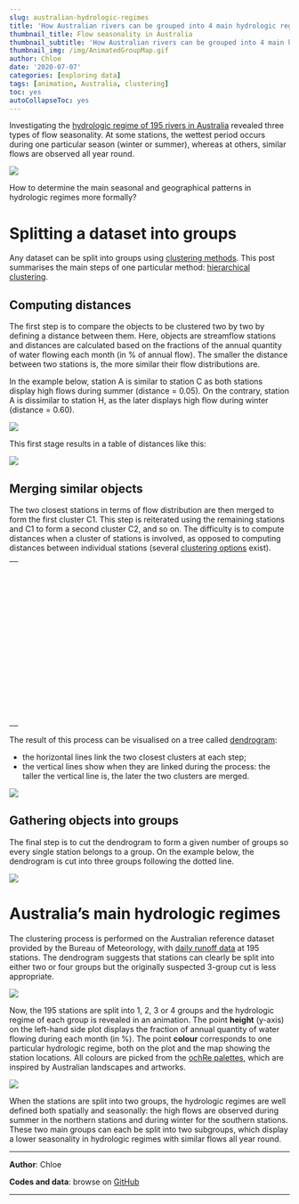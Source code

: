 ---
slug: australian-hydrologic-regimes
title: 'How Australian rivers can be grouped into 4 main hydrologic regimes'
thumbnail_title: Flow seasonality in Australia
thumbnail_subtitle: 'How Australian rivers can be grouped into 4 main hydrologic regimes'
thumbnail_img: /img/AnimatedGroupMap.gif 
author: Chloe
date: '2020-07-07'
categories: [exploring data]
tags: [animation, Australia, clustering]
toc: yes
autoCollapseToc: yes
---

Investigating the [hydrologic regime of 195 rivers in Australia](/blog/australian-river-cruises/) revealed three types of flow seasonality. At some stations, the wettest period occurs during one particular season (winter or summer), whereas at others, similar flows are observed all year round.

<p> </p>

![](/img/HydrologicalRegimesExamples.png)

<p> </p>

How to determine the main seasonal and geographical patterns in hydrologic regimes more formally?

# Splitting a dataset into groups

Any dataset can be split into groups using [clustering methods](https://en.wikipedia.org/wiki/Cluster_analysis). This post summarises the main steps of one particular method: [hierarchical clustering](https://en.wikipedia.org/wiki/Hierarchical_clustering).

## Computing distances

The first step is to compare the objects to be clustered two by two by defining a distance between them. Here, objects are streamflow stations and distances are calculated based on the fractions of the annual quantity of water flowing each month (in % of annual flow). The smaller the distance between two stations is, the more similar their flow distributions are.

In the example below, station A is similar to station C as both stations display high flows during summer (distance = 0.05). On the contrary, station A is dissimilar to station H, as the later displays high flow during winter (distance = 0.60).

<p> </p>

![](/img/HydrologicalDistanceExamples.png)

<p> </p>

This first stage results in a table of distances like this:

<p> </p>

![](/img/distanceMatrix.png)

<p> </p>

## Merging similar objects

The two closest stations in terms of flow distribution are then merged to form the first cluster C1. This step is reiterated using the remaining stations and C1 to form a second cluster C2, and so on. The difficulty is to compute distances when a cluster of stations is involved, as opposed to computing distances between individual stations (several [clustering options](https://en.wikipedia.org/wiki/Hierarchical_clustering#Linkage_criteria) exist).

----
<table style="max-width:600px; margin-left: auto;margin-right:auto">
  <tr>
    <th style="width:7%;text-align:center;"></th>
    <th colspan="2" style="width:15%; text-align:center;">Merged objects</th>
    <th style="width:8%;text-align:center;">Cluster name</th>
  </tr>
  <tr>
     <td style="text-align:center;">Step 1</td>
    <td style="text-align:center;">StationA</td>
    <td style="text-align:center;">StationC</td>
     <td style="text-align:center;">C1</td>
  </tr>
  <tr>
     <td style="text-align:center;">Step 2</td>
    <td style="text-align:center;">StationB</td>
    <td style="text-align:center;">C1</td>
     <td style="text-align:center;">C2</td>
  </tr>
  <tr>
     <td style="text-align:center;">Step 3</td>
    <td style="text-align:center;">StationD</td>
    <td style="text-align:center;">StationE</td>
     <td style="text-align:center;">C3</td>
  </tr>
  <tr>
     <td style="text-align:center;">Step 4</td>
    <td style="text-align:center;">StationF</td>
    <td style="text-align:center;">C3</td>
     <td style="text-align:center;">C4</td>
  </tr>
  <tr>
     <td style="text-align:center;">Step 5</td>
    <td style="text-align:center;">StationG</td>
    <td style="text-align:center;">StationH</td>
     <td style="text-align:center;">C5</td>
  </tr>
  <tr>
     <td style="text-align:center;">Step 6</td>
    <td style="text-align:center;">C4</td>
    <td style="text-align:center;">C5</td>
     <td style="text-align:center;">C6</td>
  </tr>
  <tr>
     <td style="text-align:center;">Step 7</td>
    <td style="text-align:center;">C2</td>
    <td style="text-align:center;">C6</td>
     <td style="text-align:center;">C7</td>
  </tr>
</table>
----

The result of this process can be visualised on a tree called [dendrogram](https://www.data-to-viz.com/graph/dendrogram.html):

* the horizontal lines link the two closest clusters at each step;
* the vertical lines show when they are linked during the process: the taller the vertical line is, the later the two clusters are merged.

<p> </p>

![](/img/LinearDendrogram8stations.png)

<p> </p>

## Gathering objects into groups

The final step is to cut the dendrogram to form a given number of groups so every single station belongs to a group. On the example below, the dendrogram is cut into three groups following the dotted line.

<p> </p>

![](/img/LinearDendrogram8stations3groupsCut.gif)

<p> </p>

# Australia’s main hydrologic regimes

The clustering process is performed on the Australian reference dataset provided by the Bureau of Meteorology, with [daily runoff data](http://www.bom.gov.au/water/hrs/) at 195 stations. The dendrogram suggests that stations can clearly be split into either two or four groups but the originally suspected 3-group cut is less appropriate.

<p> </p>

![](/img/WholeLinearCutDendrogram.png)

<p> </p>

Now, the 195 stations are split into 1, 2, 3 or 4 groups and the hydrologic regime of each group is revealed in an animation. The point **height** (y-axis) on the left-hand side plot displays the fraction of annual quantity of water flowing during each month (in %). The point **colour** corresponds to one particular hydrologic regime, both on the plot and the map showing the station locations. All colours are picked from the [ochRe palettes](https://ropensci.org/blog/2017/11/21/ochre/), which are inspired by Australian landscapes and artworks.

<p> </p>

![](/img/AnimatedGroupMap.gif)

<p> </p>

When the stations are split into two groups, the hydrologic regimes are well defined both spatially and seasonally: the high flows are observed during summer in the northern stations and during winter for the southern stations. These two main groups can each be split into two subgroups, which display a lower seasonality in hydrologic regimes with similar flows all year round.

---

**Author**: Chloe

**Codes and data**: browse on [GitHub](https://github.com/globXblog/scripts/tree/main/src/australian-hydrologic-regimes)

---
